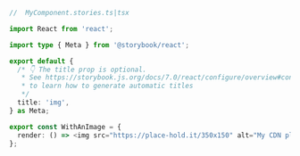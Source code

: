 ```ts
//  MyComponent.stories.ts|tsx

import React from 'react';

import type { Meta } from '@storybook/react';

export default {
  /* 👇 The title prop is optional.
   * See https://storybook.js.org/docs/7.0/react/configure/overview#configure-story-loading
   * to learn how to generate automatic titles
   */
  title: 'img',
} as Meta;

export const WithAnImage = {
  render: () => <img src="https://place-hold.it/350x150" alt="My CDN placeholder" />,
};
```
